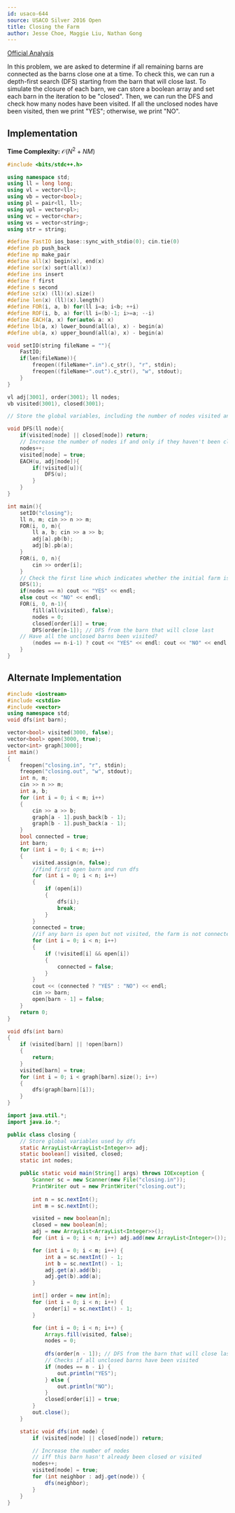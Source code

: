 ```yaml
---
id: usaco-644
source: USACO Silver 2016 Open
title: Closing the Farm
author: Jesse Choe, Maggie Liu, Nathan Gong
---
```


[Official Analysis](http://www.usaco.org/current/data/sol_closing_silver_open16.html)

In this problem, we are asked to determine if all remaining barns are connected
as the barns close one at a time. To check this, we can run a depth-first search
(DFS) starting from the barn that will close last. To simulate the closure of
each barn, we can store a boolean array and set each barn in the iteration to be
"closed". Then, we can run the DFS and check how many nodes have been visited.
If all the unclosed nodes have been visited, then we print "YES"; otherwise, we
print "NO".

## Implementation

**Time Complexity:** $\mathcal{O}(N^2 + NM)$

<LanguageSection>

<CPPSection>

```cpp
#include <bits/stdc++.h>

using namespace std;
using ll = long long;
using vl = vector<ll>;
using vb = vector<bool>;
using pl = pair<ll, ll>;
using vpl = vector<pl>;
using vc = vector<char>;
using vs = vector<string>;
using str = string;

#define FastIO ios_base::sync_with_stdio(0); cin.tie(0)
#define pb push_back
#define mp make_pair
#define all(x) begin(x), end(x)
#define sor(x) sort(all(x))
#define ins insert
#define f first
#define s second
#define sz(x) (ll)(x).size()
#define len(x) (ll)(x).length()
#define FOR(i, a, b) for(ll i=a; i<b; ++i)
#define ROF(i, b, a) for(ll i=(b)-1; i>=a; --i)
#define EACH(a, x) for(auto& a: x)
#define lb(a, x) lower_bound(all(a), x) - begin(a)
#define ub(a, x) upper_bound(all(a), x) - begin(a)

void setIO(string fileName = ""){
	FastIO;
	if(len(fileName)){
		freopen((fileName+".in").c_str(), "r", stdin);
		freopen((fileName+".out").c_str(), "w", stdout);
	}
}

vl adj[3001], order(3001); ll nodes;
vb visited(3001), closed(3001);

// Store the global variables, including the number of nodes visited and the boolean closed array.

void DFS(ll node){
	if(visited[node] || closed[node]) return;
	// Increase the number of nodes if and only if they haven't been closed.
	nodes++;
	visited[node] = true;
	EACH(u, adj[node]){
		if(!visited[u]){
			DFS(u);
		}
	}
}

int main(){
	setIO("closing");
	ll n, m; cin >> n >> m;
	FOR(i, 0, m){
		ll a, b; cin >> a >> b;
		adj[a].pb(b);
		adj[b].pb(a);
	}
	FOR(i, 0, n){
		cin >> order[i];
	}
	// Check the first line which indicates whether the initial farm is fully connected.
	DFS(1);
	if(nodes == n) cout << "YES" << endl;
	else cout << "NO" << endl;
	FOR(i, 0, n-1){
		fill(all(visited), false);
		nodes = 0;
		closed[order[i]] = true;
		DFS(order[n-1]); // DFS from the barn that will close last
	// Have all the unclosed barns been visited?
		(nodes == n-i-1) ? cout << "YES" << endl: cout << "NO" << endl;
	}
}
```

## Alternate Implementation

```cpp
#include <iostream>
#include <cstdio>
#include <vector>
using namespace std;
void dfs(int barn);

vector<bool> visited(3000, false);
vector<bool> open(3000, true);
vector<int> graph[3000];
int main()
{
	freopen("closing.in", "r", stdin);
	freopen("closing.out", "w", stdout);
	int n, m;
	cin >> n >> m;
	int a, b;
	for (int i = 0; i < m; i++)
	{
		cin >> a >> b;
		graph[a - 1].push_back(b - 1);
		graph[b - 1].push_back(a - 1);
	}
	bool connected = true;
	int barn;
	for (int i = 0; i < n; i++)
	{
		visited.assign(n, false);
		//find first open barn and run dfs
		for (int i = 0; i < n; i++)
		{
			if (open[i])
			{
				dfs(i);
				break;
			}
		}
		connected = true;
		//if any barn is open but not visited, the farm is not connected
		for (int i = 0; i < n; i++)
		{
			if (!visited[i] && open[i])
			{
				connected = false;
			}
		}
		cout << (connected ? "YES" : "NO") << endl;
		cin >> barn;
		open[barn - 1] = false;
	}
	return 0;
}

void dfs(int barn)
{
	if (visited[barn] || !open[barn])
	{
		return;
	}
	visited[barn] = true;
	for (int i = 0; i < graph[barn].size(); i++)
	{
		dfs(graph[barn][i]);
	}
}
```

</CPPSection>

<JavaSection>

```java
import java.util.*;
import java.io.*;

public class closing {
	// Store global variables used by dfs
	static ArrayList<ArrayList<Integer>> adj;
	static boolean[] visited, closed;
	static int nodes;

	public static void main(String[] args) throws IOException {
		Scanner sc = new Scanner(new File("closing.in"));
		PrintWriter out = new PrintWriter("closing.out");
		
		int n = sc.nextInt();
		int m = sc.nextInt();

		visited = new boolean[n];
		closed = new boolean[n];
		adj = new ArrayList<ArrayList<Integer>>();
		for (int i = 0; i < n; i++) adj.add(new ArrayList<Integer>());

		for (int i = 0; i < m; i++) {
			int a = sc.nextInt() - 1;
			int b = sc.nextInt() - 1;
			adj.get(a).add(b);
			adj.get(b).add(a);
		}

		int[] order = new int[n];
		for (int i = 0; i < n; i++) {
			order[i] = sc.nextInt() - 1;
		}

		for (int i = 0; i < n; i++) {
			Arrays.fill(visited, false);
			nodes = 0;
			
			dfs(order[n - 1]); // DFS from the barn that will close last
			// Checks if all unclosed barns have been visited
			if (nodes == n - i) {
				out.println("YES");
			} else {
				out.println("NO");
			}
			closed[order[i]] = true;
		}
		out.close();
	}

	static void dfs(int node) {
		if (visited[node] || closed[node]) return;

		// Increase the number of nodes 
		// iff this barn hasn't already been closed or visited
		nodes++;
		visited[node] = true;
		for (int neighbor : adj.get(node)) {
			dfs(neighbor);
		}
	}
}
```

</JavaSection>

</LanguageSection>
